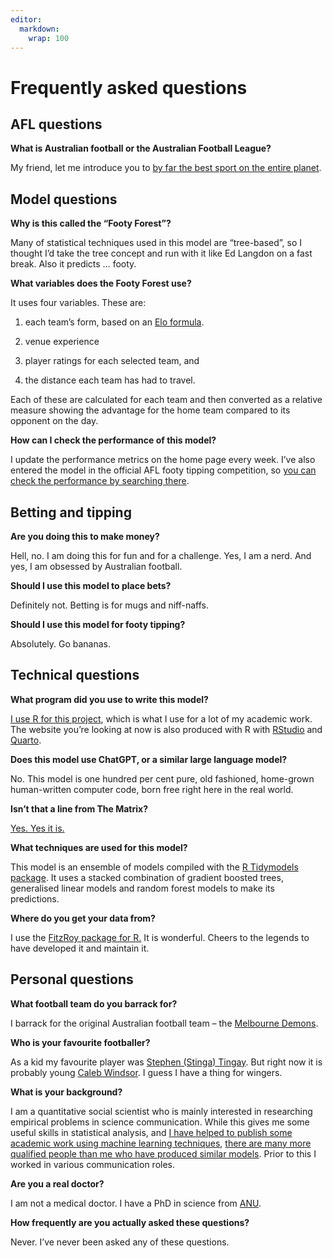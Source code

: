 ```yaml
---
editor: 
  markdown: 
    wrap: 100
---
```


# Frequently asked questions

## AFL questions

**What is Australian football or the Australian Football League?**

My friend, let me introduce you to [by far the best sport on the entire
planet](https://www.youtube.com/watch?v=u_SqfNNfhmM&t=13s).

## Model questions

**Why is this called the “Footy Forest”?**

Many of statistical techniques used in this model are "tree-based", so I thought I’d take the tree
concept and run with it like Ed Langdon on a fast break. Also it predicts … footy.

**What variables does the Footy Forest use?**

It uses four variables. These are:

1.  each team's form, based on an [Elo
    formula](https://www.theatlantic.com/technology/archive/2024/04/elo-ratings-are-everywhere/678129/).

2.  venue experience

3.  player ratings for each selected team, and

4.  the distance each team has had to travel.

Each of these are calculated for each team and then converted as a relative measure showing the
advantage for the home team compared to its opponent on the day.

**How can I check the performance of this model?**

I update the performance metrics on the home page every week. I've also entered the model in the
official AFL footy tipping competition, so [you can check the performance by searching
there](https://tipping.afl.com.au/tipping/index.html#/tipping-rankings).

## Betting and tipping

**Are you doing this to make money?**

Hell, no. I am doing this for fun and for a challenge. Yes, I am a nerd. And yes, I am obsessed by
Australian football.

**Should I use this model to place bets?**

Definitely not. Betting is for mugs and niff-naffs.

**Should I use this model for footy tipping?**

Absolutely. Go bananas.

## Technical questions

**What program did you use to write this model?**

[I use R for this project](https://www.r-project.org/), which is what I use for a lot of my academic
work. The website you're looking at now is also produced with R with
[RStudio](https://posit.co/products/open-source/rstudio/) and [Quarto](https://quarto.org/).

**Does this model use ChatGPT, or a similar large language model?**

No. This model is one hundred per cent pure, old fashioned, home-grown human-written computer code,
born free right here in the real world.

**Isn’t that a line from The Matrix?**

[Yes. Yes it is.](https://www.youtube.com/watch?v=HD_MO3cCl28)

**What techniques are used for this model?**

This model is an ensemble of models compiled with the [R Tidymodels
package](https://www.tidymodels.org/). It uses a stacked combination of gradient boosted trees,
generalised linear models and random forest models to make its predictions.

**Where do you get your data from?**

I use the [FitzRoy package for R.](https://cran.r-project.org/web/packages/fitzRoy/index.html) It is
wonderful. Cheers to the legends to have developed it and maintain it.

## Personal questions

**What football team do you barrack for?**

I barrack for the original Australian football team – the [Melbourne
Demons](https://www.melbournefc.com.au/).

**Who is your favourite footballer?**

As a kid my favourite player was [Stephen (Stinga) Tingay](http://demonwiki.org/Stephen+Tingay). But
right now it is probably young [Caleb
Windsor](https://www.melbournefc.com.au/players/6443/caleb-windsor). I guess I have a thing for
wingers.

**What is your background?**

I am a quantitative social scientist who is mainly interested in researching empirical problems in
science communication. While this gives me some useful skills in statistical analysis, and [I have
helped to publish some academic work using machine learning
techniques](https://academic.oup.com/pnasnexus/article/1/3/pgac093/6631580), [there are many more
qualified people than me who have produced similar models](https://squiggle.com.au/). Prior to this
I worked in various communication roles.

**Are you a real doctor?**

I am not a medical doctor. I have a PhD in science from [ANU](https://www.anu.edu.au/).

**How frequently are you actually asked these questions?**

Never. I’ve never been asked any of these questions.
